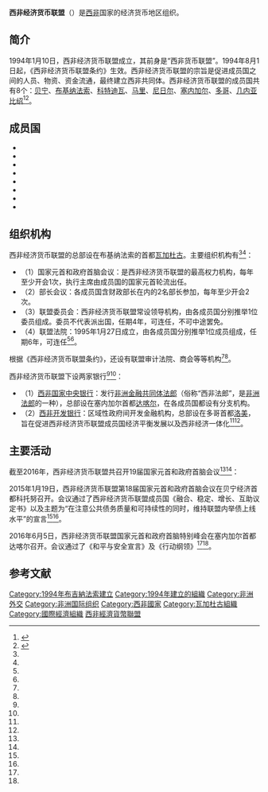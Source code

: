 {{Infobox organization
|name           = 西非经济货币联盟
|bgcolor        = 
|fgcolor        = 
|image          =
|image_border   = 100
|size           = 
|alt            = 
|caption        = 
|map            = Africa-countries-UEMOA.svg
|msize          = 
|malt           = 
|mcaption       = 
|abbreviation   = 
|motto          = 
|formation      = 1994年1月10日
|founder        = 
|extinction     = 
|type           = 政府间国际组织
|status         = 
|purpose        = 
|headquarters   = [[布基纳法索|布基纳法索]][[瓦加杜古|瓦加杜古]]
|location       = 
|region_served  = 
|membership     = 8
|language       = 
|leader_title   = 
|leader_name    = 
|main_organ     = 
|parent_organization = 
|affiliations   = 
|num_staff      = 
|num_volunteers = 
|budget         = 
|website        = http://www.uemoa.int
|remarks        = 
}}
'''西非经济货币联盟'''（{{lang-fr|Union économique et monétaire ouest-africaine}}）是[[西非|西非]]国家的经济货币地区组织。

==简介==
1994年1月10日，西非经济货币联盟成立，其前身是“西非货币联盟”。1994年8月1日起，《西非经济货币联盟条约》生效。西非经济货币联盟的宗旨是促进成员国之间的人员、物资、资金流通，最终建立西非共同体。西非经济货币联盟的成员国共有8个：[[贝宁|贝宁]]、[[布基纳法索|布基纳法索]]、[[科特迪瓦|科特迪瓦]]、[[马里|马里]]、[[尼日尔|尼日尔]]、[[塞内加尔|塞内加尔]]、[[多哥|多哥]]、[[几内亚比绍|几内亚比绍]]<ref name=wjb>{{Cite web|url =http://www.fmprc.gov.cn/web/wjb_673085/zzjg_673183/fzs_673445/dqzzhzjz_673449/nbfzfz_673493/gx_673497/t1444775.shtml|title =西非经济货币联盟|author =|date =2017-03-10|publisher =中华人民共和国外交部|language =|accessdate =|quote =}}{{dead link|date=2018年4月 |bot=InternetArchiveBot |fix-attempted=yes }}</ref><ref name=luntan>{{Cite web |url = http://www.fmprc.gov.cn/zflt/chn/rsfz/dqzz/t157263.htm |title = 西非经济货币联盟 |author =  |date =  |publisher = 中非合作论坛 |language =  |accessdate = 2017-04-08 |quote =  |archive-date = 2021-01-25 |archive-url = https://web.archive.org/web/20210125030300/https://www.fmprc.gov.cn/zflt/chn/rsfz/dqzz/t157263.htm |dead-url = no }}</ref>。

==成员国==
* {{BEN}}
* {{BFA}}
* {{CIV}}
* {{GNB}}
* {{MLI}}
* {{NIG}}
* {{SEN}}
* {{TOG}}

==组织机构==
西非经济货币联盟的总部设在布基纳法索的首都[[瓦加杜古|瓦加杜古]]。主要组织机构有<ref name=wjb/><ref name=luntan/>：
*（1）国家元首和政府首脑会议：是西非经济货币联盟的最高权力机构，每年至少开会1次，执行主席由成员国的国家元首轮流出任。
*（2）部长会议：各成员国含财政部长在内的2名部长参加，每年至少开会2次。
*（3）联盟委员会：西非经济货币联盟常设领导机构，由各成员国分别推举1位委员组成。委员不代表派出国，任期4年，可连任，不可中途罢免。
*（4）联盟法院：1995年1月27日成立，由各成员国分别推举1位成员组成，任期6年，可连任<ref name=wjb/><ref name=luntan/>。

根据《西非经济货币联盟条约》，还设有联盟审计法院、商会等等机构<ref name=wjb/><ref name=luntan/>。

西非经济货币联盟下设两家银行<ref name=wjb/><ref name=luntan/>：
*（1）[[西非国家中央银行|西非国家中央银行]]：发行[[非洲金融共同体法郎|非洲金融共同体法郎]]（俗称“西非法郎”，是[[非洲法郎|非洲法郎]]的一种），总部设在塞内加尔首都[[达喀尔|达喀尔]]，在各成员国都设有分支机构。
*（2）[[西非开发银行|西非开发银行]]：区域性政府间开发金融机构，总部设在多哥首都[[洛美|洛美]]，旨在促进西非经济货币联盟成员国经济平衡发展以及西非经济一体化<ref name=wjb/><ref name=luntan/>。

==主要活动==
截至2016年，西非经济货币联盟共召开19届国家元首和政府首脑会议<ref name=wjb/><ref name=luntan/>：
{{column|2|
*第一届：1996年5月，[[瓦加杜古|瓦加杜古]]
*第二届：1997年6月，[[洛美|洛美]]
*第三届：1999年1月，洛美
*第四届：1999年12月，洛美
*第五届：2000年12月，[[巴马科|巴马科]]
*第六届：2001年12月，[[达喀尔|达喀尔]]
*第七届：2003年1月，达喀尔
*第八届：2004年1月，[[尼亚美|尼亚美]]
*第九届：2005年3月，尼亚美
*第十届：2006年3月，尼亚美
*第十一届：2007年1月，瓦加杜古
*第十二届：2008年1月，瓦加杜古
*第十三届：2009年3月，瓦加杜古
*第十四届：2010年2月，巴马科
*第十五届：2011年1月，巴马科
*第十六届：2012年6月，洛美
*第十七届：2013年10月，达喀尔
*第十八届：2015年1月，[[科托努|科托努]]
*第十九届：2016年6月，达喀尔
}}

2015年1月19日，西非经济货币联盟第18届国家元首和政府首脑会议在贝宁经济首都科托努召开。会议通过了西非经济货币联盟成员国《融合、稳定、增长、互助议定书》以及主题为“在注意公共债务质量和可持续性的同时，维持联盟内举债上线水平”的宣言<ref name=wjb/><ref name=luntan/>。

2016年6月5日，西非经济货币联盟国家元首和政府首脑特别峰会在塞内加尔首都达喀尔召开。会议通过了《和平与安全宣言》及《行动纲领》<ref name=wjb/><ref name=luntan/>。

==参考文献==
{{Reflist|2}}
{{非洲國際性組織}}
{{Portal bar|非洲|國際關係}}
[[Category:1994年布吉納法索建立|Category:1994年布吉納法索建立]]
[[Category:1994年建立的組織|Category:1994年建立的組織]]
[[Category:非洲外交|Category:非洲外交]]
[[Category:非洲国际组织|Category:非洲国际组织]]
[[Category:西非國家|Category:西非國家]]
[[Category:瓦加杜古組織|Category:瓦加杜古組織]]
[[Category:國際經濟組織|Category:國際經濟組織]]
[[Category:西非經濟貨幣聯盟|]]